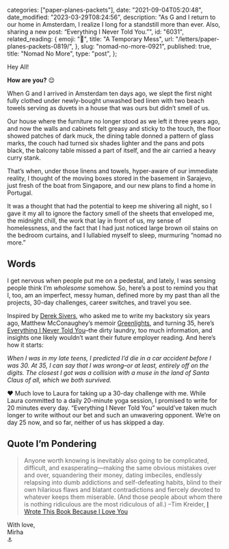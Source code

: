 
  categories: ["paper-planes-packets"],
  date: "2021-09-04T05:20:48",
  date_modified: "2023-03-29T08:24:56",
  description:
    "As G and I return to our home in Amsterdam, I realize I long for a standstill more than ever. Also, sharing a new post: “Everything I Never Told You.”",
  id: "6031",
  related_reading: {
    emoji: "🍂",
    title: "A Temporary Mess",
    url: "/letters/paper-planes-packets-0819/",
  },
  slug: "nomad-no-more-0921",
  published: true,
  title: "Nomad No More",
  type: "post",
};


Hey All!

**How are you?** 😌

When G and I arrived in Amsterdam ten days ago, we slept the first night fully clothed under newly-bought unwashed bed linen with two beach towels serving as duvets in a house that was ours but didn’t smell of us.

Our house where the furniture no longer stood as we left it three years ago, and now the walls and cabinets felt greasy and sticky to the touch, the floor showed patches of dark muck, the dining table donned a pattern of glass marks, the couch had turned six shades lighter and the pans and pots black, the balcony table missed a part of itself, and the air carried a heavy curry stank.

That’s when, under those linens and towels, hyper-aware of our immediate reality, I thought of the moving boxes stored in the basement in Sarajevo, just fresh of the boat from Singapore, and our new plans to find a home in Portugal.

It was a thought that had the potential to keep me shivering all night, so I gave it my all to ignore the factory smell of the sheets that enveloped me, the midnight chill, the work that lay in front of us, my sense of homelessness, and the fact that I had just noticed large brown oil stains on the bedroom curtains, and I lullabied myself to sleep, murmuring “nomad no more.”

## Words

I get nervous when people put me on a pedestal, and lately, I was sensing people think I’m _wholesome_ somehow. So, here’s a post to remind you that I, too, am an imperfect, messy human, defined more by my past than all the projects, 30-day challenges, career switches, and travel you see.

Inspired by [Derek Sivers](https://sive.rs/), who asked me to write my backstory six years ago, Matthew McConaughey’s memoir [Greenlights](https://www.amazon.com/Greenlights/dp/B08DYFBB92/), and turning 35, here’s [Everything I Never Told You](/posts/everything-i-never-told-you/)–the dirty laundry, too much information, and insights one likely wouldn’t want their future employer reading. And here’s how it starts:

_When I was in my late teens, I predicted I’d die in a car accident before I was 30. At 35, I can say that I was wrong–or at least, entirely off on the digits. The closest I got was a collision with a muse in the land of Santa Claus of all, which we both survived._

❤️ Much love to Laura for taking up a 30-day challenge with me. While Laura committed to a daily 20-minute yoga session, I promised to write for 20 minutes every day. “Everything I Never Told You” would’ve taken much longer to write without our bet and such an unwavering opponent. We’re on day 25 now, and so far, neither of us has skipped a day.

## Quote I’m Pondering

> Anyone worth knowing is inevitably also going to be complicated, difficult, and exasperating—making the same obvious mistakes over and over, squandering their money, dating imbeciles, endlessly relapsing into dumb addictions and self-defeating habits, blind to their own hilarious flaws and blatant contradictions and fiercely devoted to whatever keeps them miserable. (And those people about whom there is nothing ridiculous are the most ridiculous of all.) –Tim Kreider, [I Wrote This Book Because I Love You](https://www.amazon.com/Wrote-This-Book-Because-Love-ebook/dp/B01CO34KMO/)

With love,\
Mirha\
⚓️
